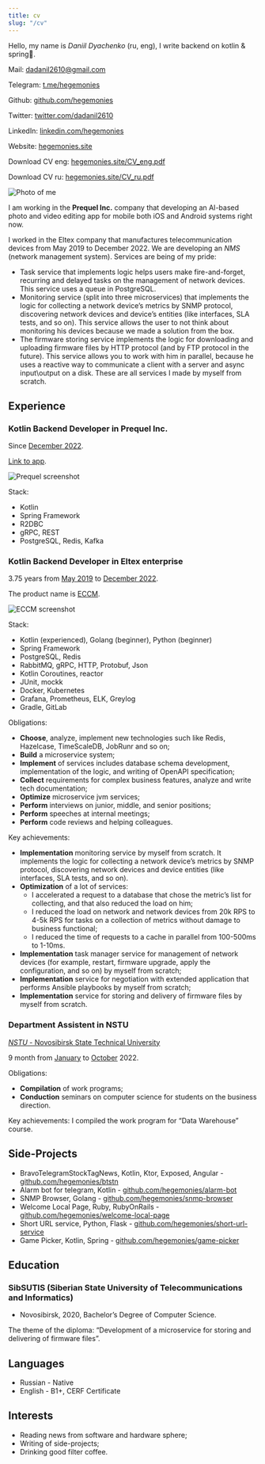 ```yaml
---
title: cv
slug: "/cv"
---
```


Hello, my name is *Daniil Dyachenko* (ru, eng), I write backend on kotlin & spring🌿.

Mail: [dadanil2610@gmail.com](mailto:dadanil2610@gmail.com)

Telegram: [t.me/hegemonies](https://t.me/hegemonies)

Github: [github.com/hegemonies](https://github.com/hegemonies)

Twitter: [twitter.com/dadanil2610](https://twitter.com/dadanil2610)

LinkedIn: [linkedin.com/hegemonies](https://www.linkedin.com/in/daniil-dyachenko-2676b9188/)

Website: [hegemonies.site](https://hegemonies.site)

Download CV eng: [hegemonies.site/CV_eng.pdf](https://hegemonies.site/CV_eng.pdf)

Download CV ru: [hegemonies.site/CV_ru.pdf](https://hegemonies.site/CV_ru.pdf)

![Photo of me](me.jpeg)

I am working in the **Prequel Inc.** company that developing an AI-based photo and video editing app for mobile both iOS and Android systems right now.

I worked in the Eltex company that manufactures telecommunication devices from May 2019 to December 2022. We are developing an *NMS* (network management system). Services are being of my pride:
- Task service that implements logic helps users make fire-and-forget, recurring and delayed tasks on the management of network devices. This service uses a queue in PostgreSQL.
- Monitoring service (split into three microservices) that implements the logic for collecting a network device’s metrics by SNMP protocol, discovering network devices and device’s entities (like interfaces, SLA tests, and so on). This service allows the user to not think about monitoring his devices because we made a solution from the box.
- The firmware storing service implements the logic for downloading and uploading firmware files by HTTP protocol (and by FTP protocol in the future). This service allows you to work with him in parallel, because he uses a reactive way to communicate a client with a server and async input\output on a disk.
These are all services I made by myself from scratch.

## Experience

### Kotlin Backend Developer in Prequel Inc.

Since <u>December 2022</u>.

[Link to app](https://prequel.app/).

![Prequel screenshot](screenshot-prequlapp.png)

Stack:
- Kotlin
- Spring Framework
- R2DBC
- gRPC, REST
- PostgreSQL, Redis, Kafka

### Kotlin Backend Developer in Eltex enterprise

3.75 years from <u>May 2019</u> to <u>December 2022</u>.

The product name is [ECCM](https://eltex-co.ru/catalog/management/eccm/).

![ECCM screenshot](screenshot-eccm.png)

Stack: 
- Kotlin (experienced), Golang (beginner), Python (beginner)
- Spring Framework
- PostgreSQL, Redis
- RabbitMQ, gRPC, HTTP, Protobuf, Json
- Kotlin Coroutines, reactor
- JUnit, mockk
- Docker, Kubernetes
- Grafana, Prometheus, ELK, Greylog
- Gradle, GitLab

Obligations:
- **Choose**, analyze, implement new technologies such like Redis, Hazelcase, TimeScaleDB, JobRunr and so on;
- **Build** a microservice system;
- **Implement** of services includes database schema development, implementation of the logic, and writing of OpenAPI specification;
- **Collect** requirements for complex business features, analyze and write tech documentation;
- **Optimize** microservice jvm services;
- **Perform** interviews on junior, middle, and senior positions;
- **Perform** speeches at internal meetings;
- **Perform** code reviews and helping colleagues.

Key achievements:
- **Implementation** monitoring service by myself from scratch. It implements the logic for collecting a network device’s metrics by SNMP protocol, discovering network devices and device entities (like interfaces, SLA tests, and so on).
- **Optimization** of a lot of services:
    - I accelerated a request to a database that chose the metric’s list for collecting, and that also reduced the load on him;
    - I reduced the load on network and network devices from 20k RPS to 4-5k RPS for tasks on a collection of metrics without damage to business functional;
    - I reduced the time of requests to a cache in parallel from 100-500ms to 1-10ms.
- **Implementation** task manager service for management of network devices (for example, restart, firmware upgrade, apply the configuration, and so on) by myself from scratch;
- **Implementation** service for negotiation with extended application that performs Ansible playbooks by myself from scratch;
- **Implementation** service for storing and delivery of firmware files by myself from scratch.


### Department Assistent in NSTU

[*NSTU* - Novosibirsk State Technical University](https://www.nstu.ru/)

9 month from <u>January</u> to <u>October</u> 2022.

Obligations:
- **Compilation** of work programs;
- **Conduction** seminars on computer science for students on the business direction.

Key achievements: I compiled the work program for “Data Warehouse” course.


## Side-Projects

- BravoTelegramStockTagNews, Kotlin, Ktor, Exposed, Angular - [github.com/hegemonies/btstn](https://github.com/hegemonies/btstn)
- Alarm bot for telegram, Kotlin - [github.com/hegemonies/alarm-bot](https://github.com/hegemonies/alarm-bot) 
- SNMP Browser, Golang - [github.com/hegemonies/snmp-browser](https://github.com/hegemonies/snmp-browser)
- Welcome Local Page, Ruby, RubyOnRails - [github.com/hegemonies/welcome-local-page](https://github.com/hegemonies/welcome-local-page) 
- Short URL service, Python, Flask - [github.com/hegemonies/short-url-service](https://github.com/hegemonies/short-url-service) 
- Game Picker, Kotlin, Spring - [github.com/hegemonies/game-picker](https://github.com/hegemonies/game-picker) 

## Education

### SibSUTIS (Siberian State University of Telecommunications and Informatics)

- Novosibirsk, 2020, Bachelor’s Degree of Computer Science.

The theme of the diploma: “Development of a microservice for storing and delivering of firmware files”.

## Languages

- Russian - Native
- English - B1+, CERF Certificate

## Interests

- Reading news from software and hardware sphere;
- Writing of side-projects;
- Drinking good filter coffee.
